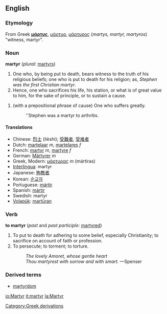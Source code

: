 {{wikipedia}}
==English==
=== Etymology ===
From Greek '''[[μάρτυς]]''', [[μάρτυρ]], [[μάρτυρος]] (''martys, martyr, martyros'') "witness, martyr".

=== Noun ===
'''martyr''' (''plural:'' [[martyrs]])

#One who, by being put to death, bears witness to the truth of his religious beliefs; one who is put to death for his religion; as, ''Stephen was the first Christian martyr''.
#Hence, one who sacrifices his life, his station, or what is of great value to him, for the sake of principle, or to sustain a cause.  
<!-- above are Webster 1913 defs (modifed a bit now) -->
# (with a prepositional phrase of cause) One who suffers greatly.
#:''Stephen was a martyr to arthritis.

==== Translations ====
*Chinese: [[烈士]] (lièshì); [[受難者]], [[受难者]]
*Dutch: [[martelaar]] ''m'', [[martelares]] ''f''
*French: [[martyr]] ''m'', [[martyre]] ''f''
*German: [[Märtyrer]] ''m''
*Greek, Modern: [[μάρτυρας]] ''m'' (mártiras)
*[[Interlingua]]: martyr
*Japanese: [[殉教者]]
*Korean: [[순교자]]
*Portuguese: [[mártir]]
*Spanish: [[mártir]]
*Swedish: martyr
*[[Volapük]]: [[martüran]]

=== Verb ===
'''to martyr''' (''past'' and ''past participle:'' [[martyred]])

#To put to death for adhering to some belief, especially Christianity; to sacrifice on account of faith or profession.
#To persecute; to torment; to torture.
#:''The lovely Amoret, whose gentle heart'' 
#:''Thou martyrest with sorrow and with smart.'' —Spenser
<!-- webstah again -->

===Derived terms===
*[[martyrdom]]

[[Category:Greek derivations]]

[[io:Martyr]]
[[it:martyr]]
[[la:Martyr]]